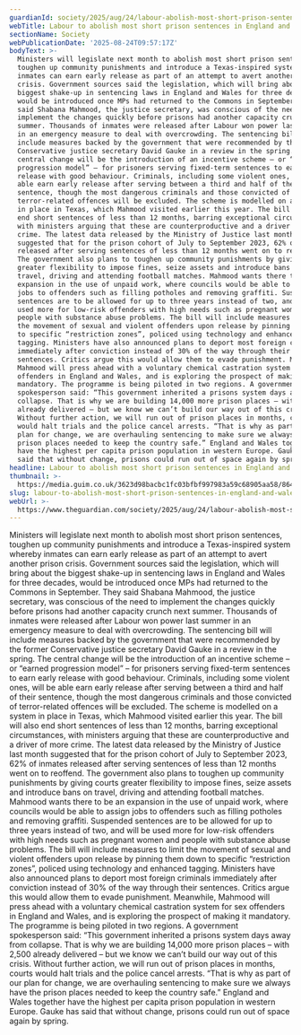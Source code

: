 ```yaml
---
guardianId: society/2025/aug/24/labour-abolish-most-short-prison-sentences-england-wales
webTitle: Labour to abolish most short prison sentences in England and Wales
sectionName: Society
webPublicationDate: '2025-08-24T09:57:17Z'
bodyText: >-
  Ministers will legislate next month to abolish most short prison sentences,
  toughen up community punishments and introduce a Texas-inspired system whereby
  inmates can earn early release as part of an attempt to avert another prison
  crisis. Government sources said the legislation, which will bring about the
  biggest shake-up in sentencing laws in England and Wales for three decades,
  would be introduced once MPs had returned to the Commons in September. They
  said Shabana Mahmood, the justice secretary, was conscious of the need to
  implement the changes quickly before prisons had another capacity crunch next
  summer. Thousands of inmates were released after Labour won power last summer
  in an emergency measure to deal with overcrowding. The sentencing bill will
  include measures backed by the government that were recommended by the former
  Conservative justice secretary David Gauke in a review in the spring. The
  central change will be the introduction of an incentive scheme – or “earned
  progression model” – for prisoners serving fixed-term sentences to earn early
  release with good behaviour. Criminals, including some violent ones, will be
  able earn early release after serving between a third and half of their
  sentence, though the most dangerous criminals and those convicted of
  terror-related offences will be excluded. The scheme is modelled on a system
  in place in Texas, which Mahmood visited earlier this year. The bill will also
  end short sentences of less than 12 months, barring exceptional circumstances,
  with ministers arguing that these are counterproductive and a driver of more
  crime. The latest data released by the Ministry of Justice last month
  suggested that for the prison cohort of July to September 2023, 62% of inmates
  released after serving sentences of less than 12 months went on to reoffend.
  The government also plans to toughen up community punishments by giving courts
  greater flexibility to impose fines, seize assets and introduce bans on
  travel, driving and attending football matches. Mahmood wants there to be an
  expansion in the use of unpaid work, where councils would be able to assign
  jobs to offenders such as filling potholes and removing graffiti. Suspended
  sentences are to be allowed for up to three years instead of two, and will be
  used more for low-risk offenders with high needs such as pregnant women and
  people with substance abuse problems. The bill will include measures to limit
  the movement of sexual and violent offenders upon release by pinning them down
  to specific “restriction zones”, policed using technology and enhanced
  tagging. Ministers have also announced plans to deport most foreign criminals
  immediately after conviction instead of 30% of the way through their
  sentences. Critics argue this would allow them to evade punishment. Meanwhile,
  Mahmood will press ahead with a voluntary chemical castration system for sex
  offenders in England and Wales, and is exploring the prospect of making it
  mandatory. The programme is being piloted in two regions. A government
  spokesperson said: “This government inherited a prisons system days away from
  collapse. That is why we are building 14,000 more prison places – with 2,500
  already delivered – but we know we can’t build our way out of this crisis.
  Without further action, we will run out of prison places in months, courts
  would halt trials and the police cancel arrests. “That is why as part of our
  plan for change, we are overhauling sentencing to make sure we always have the
  prison places needed to keep the country safe.” England and Wales together
  have the highest per capita prison population in western Europe. Gauke has
  said that without change, prisons could run out of space again by spring.
headline: Labour to abolish most short prison sentences in England and Wales
thumbnail: >-
  https://media.guim.co.uk/3623d98bacbc1fc03bfbf997983a59c68905aa58/864_0_4640_3711/500.jpg
slug: labour-to-abolish-most-short-prison-sentences-in-england-and-wales
webUrl: >-
  https://www.theguardian.com/society/2025/aug/24/labour-abolish-most-short-prison-sentences-england-wales
---
```

Ministers will legislate next month to abolish most short prison sentences, toughen up community punishments and introduce a Texas-inspired system whereby inmates can earn early release as part of an attempt to avert another prison crisis. Government sources said the legislation, which will bring about the biggest shake-up in sentencing laws in England and Wales for three decades, would be introduced once MPs had returned to the Commons in September. They said Shabana Mahmood, the justice secretary, was conscious of the need to implement the changes quickly before prisons had another capacity crunch next summer. Thousands of inmates were released after Labour won power last summer in an emergency measure to deal with overcrowding. The sentencing bill will include measures backed by the government that were recommended by the former Conservative justice secretary David Gauke in a review in the spring. The central change will be the introduction of an incentive scheme – or “earned progression model” – for prisoners serving fixed-term sentences to earn early release with good behaviour. Criminals, including some violent ones, will be able earn early release after serving between a third and half of their sentence, though the most dangerous criminals and those convicted of terror-related offences will be excluded. The scheme is modelled on a system in place in Texas, which Mahmood visited earlier this year. The bill will also end short sentences of less than 12 months, barring exceptional circumstances, with ministers arguing that these are counterproductive and a driver of more crime. The latest data released by the Ministry of Justice last month suggested that for the prison cohort of July to September 2023, 62% of inmates released after serving sentences of less than 12 months went on to reoffend. The government also plans to toughen up community punishments by giving courts greater flexibility to impose fines, seize assets and introduce bans on travel, driving and attending football matches. Mahmood wants there to be an expansion in the use of unpaid work, where councils would be able to assign jobs to offenders such as filling potholes and removing graffiti. Suspended sentences are to be allowed for up to three years instead of two, and will be used more for low-risk offenders with high needs such as pregnant women and people with substance abuse problems. The bill will include measures to limit the movement of sexual and violent offenders upon release by pinning them down to specific “restriction zones”, policed using technology and enhanced tagging. Ministers have also announced plans to deport most foreign criminals immediately after conviction instead of 30% of the way through their sentences. Critics argue this would allow them to evade punishment. Meanwhile, Mahmood will press ahead with a voluntary chemical castration system for sex offenders in England and Wales, and is exploring the prospect of making it mandatory. The programme is being piloted in two regions. A government spokesperson said: “This government inherited a prisons system days away from collapse. That is why we are building 14,000 more prison places – with 2,500 already delivered – but we know we can’t build our way out of this crisis. Without further action, we will run out of prison places in months, courts would halt trials and the police cancel arrests. “That is why as part of our plan for change, we are overhauling sentencing to make sure we always have the prison places needed to keep the country safe.” England and Wales together have the highest per capita prison population in western Europe. Gauke has said that without change, prisons could run out of space again by spring.
